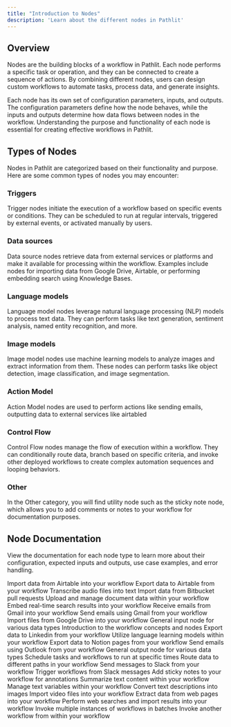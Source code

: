 ```yaml
---
title: "Introduction to Nodes"
description: 'Learn about the different nodes in Pathlit'
---
```


## Overview
Nodes are the building blocks of a workflow in Pathlit. Each node performs a specific task or operation, and they can be connected to create a sequence of actions. By combining different nodes, users can design custom workflows to automate tasks, process data, and generate insights.

Each node has its own set of configuration parameters, inputs, and outputs. The configuration parameters define how the node behaves, while the inputs and outputs determine how data flows between nodes in the workflow. Understanding the purpose and functionality of each node is essential for creating effective workflows in Pathlit.

## Types of Nodes
Nodes in Pathlit are categorized based on their functionality and purpose. Here are some common types of nodes you may encounter:

### Triggers
Trigger nodes initiate the execution of a workflow based on specific events or conditions. They can be scheduled to run at regular intervals, triggered by external events, or activated manually by users.

### Data sources
Data source nodes retrieve data from external services or platforms and make it available for processing within the workflow. Examples include nodes for importing data from Google Drive, Airtable, or performing embedding search using Knowledge Bases.

### Language models
Language model nodes leverage natural language processing (NLP) models to process text data. They can perform tasks like text generation, sentiment analysis, named entity recognition, and more.

### Image models
Image model nodes use machine learning models to analyze images and extract information from them. These nodes can perform tasks like object detection, image classification, and image segmentation.

### Action Model
Action Model nodes are used to perform actions like sending emails, outputting data to external services like airtabled

### Control Flow
Control Flow nodes manage the flow of execution within a workflow. They can conditionally route data, branch based on specific criteria, and invoke other deployed workflows to create complex automation sequences and looping behaviors.

### Other
In the Other category, you will find utility node such as the sticky note node, which allows you to add comments or notes to your workflow for documentation purposes.

## Node Documentation

View the documentation for each node type to learn more about their configuration, expected inputs and outputs, use case examples, and error handling.

<CardGroup>
  <Card title="Airtable Input" href="/pathways/airtable-in">
    Import data from Airtable into your workflow
  </Card>
  <Card title="Airtable Output" href="/pathways/airtable-out">
    Export data to Airtable from your workflow
  </Card>
  <Card title="Audio Transcribe" href="/pathways/audio-transcribe">
    Transcribe audio files into text
  </Card>
  <Card title="Bitbucket PR Input" href="/pathways/bitbucket-pr-input">
    Import data from Bitbucket pull requests
  </Card>
  <Card title="Document Data" href="/pathways/document-data">
    Upload and manage document data within your workflow
  </Card>
  <Card title="Embed Search" href="/pathways/embed-search">
    Embed real-time search results into your workflow
  </Card>
  <Card title="Gmail Receive" href="/pathways/gmail-receive">
    Receive emails from Gmail into your workflow
  </Card>
  <Card title="Gmail Send" href="/pathways/gmail-send">
    Send emails using Gmail from your workflow
  </Card>
  <Card title="Google Drive Input" href="/pathways/google-drive-input">
    Import files from Google Drive into your workflow
  </Card>
  <Card title="Input" href="/pathways/input">
    General input node for various data types
  </Card>
  <Card title="Introduction" href="/pathways/introduction">
    Introduction to the workflow concepts and nodes
  </Card>
  <Card title="Linkedin Output" href="/pathways/linkedin-output">
    Export data to Linkedin from your workflow
  </Card>
  <Card title="Llm" href="/pathways/llm">
    Utilize language learning models within your workflow
  </Card>
  <Card title="Notion Page Output" href="/pathways/notion-page-output">
    Export data to Notion pages from your workflow
  </Card>
  <Card title="Outlook Send" href="/pathways/outlook-send">
    Send emails using Outlook from your workflow
  </Card>
  <Card title="Output" href="/pathways/output">
    General output node for various data types
  </Card>
  <Card title="Scheduler" href="/pathways/scheduler">
    Schedule tasks and workflows to run at specific times
  </Card>
  <Card title="Simple Router" href="/pathways/simple-router">
    Route data to different paths in your workflow
  </Card>
  <Card title="Slack Message Send" href="/pathways/slack-message-send">
    Send messages to Slack from your workflow
  </Card>
  <Card title="Slack Trigger" href="/pathways/slack-trigger">
    Trigger workflows from Slack messages
  </Card>
  <Card title="Sticky Note" href="/pathways/sticky-note">
    Add sticky notes to your workflow for annotations
  </Card>
  <Card title="Summarizer" href="/pathways/summarizer">
    Summarize text content within your workflow
  </Card>
  <Card title="Text Variable" href="/pathways/text-variable">
    Manage text variables within your workflow
  </Card>
  <Card title="Text to Image" href="/pathways/text2image">
    Convert text descriptions into images
  </Card>
  <Card title="Video Input" href="/pathways/video-input">
    Import video files into your workflow
  </Card>
  <Card title="Web Extract" href="/pathways/web-extract">
    Extract data from web pages into your workflow
  </Card>
  <Card title="Web Search" href="/pathways/web-search">
    Perform web searches and import results into your workflow
  </Card>
  <Card title="Workflow Batch Invocation" href="/pathways/workflow-batch-invocation">
    Invoke multiple instances of workflows in batches
  </Card>
  <Card title="Workflow Invocation" href="/pathways/workflow-invocation">
    Invoke another workflow from within your workflow
  </Card>
</CardGroup>
